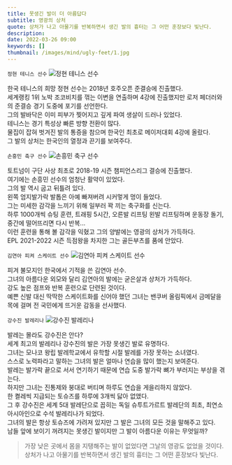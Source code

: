 ```yaml
---
title: 못생긴 발이 더 아름답다
subtitle: 영광의 상처
quote: 상처가 나고 아물기를 반복하면서 생긴 발의 흉터는 그 어떤 훈장보다 빛난다.
description: 
date: 2022-03-26 09:00
keywords: []
thumbnail: /images/mind/ugly-feet/1.jpg
---
```


`정현 테니스 선수`
![정현 테니스 선수](/images/mind/ugly-feet/1.jpg)

한국 테니스의 희망 정현 선수는 2018년 호주오픈 준결승에 진출했다.  
세계랭킹 1위 노박 조코비치를 꺾는 이변을 연출하며 4강에 진출했지만 로저 페더러와의 준결승 경기 도중에 포기를 선언한다.  
그의 발바닥은 이미 피부가 찢어지고 깊게 파여 생살이 드러나 있었다.  
테니스는 경기 특성상 빠른 방향 전환이 많다.  
물집이 잡혀 벗겨진 발의 통증을 참으며 한국인 최초로 메이저대회 4강에 올랐다.  
그 발의 상처는 한국인의 열정과 끈기를 보여주다.

`손흥민 축구 선수`
![손흥민 축구 선수](/images/mind/ugly-feet/2.jpg)

토트넘이 구단 사상 최초로 2018-19 시즌 챔피언스리그 결승에 진출했다.  
여기에는 손흥민 선수의 엄청난 활약이 있었다.  
그의 발 역시 굽고 뒤틀려 있다.  
왼쪽 엄지발가락 발톱은 아예 빠져버려 시커멓게 멍이 들었다.  
그는 미세한 감각을 느끼기 위해 일부러 꽉 끼는 축구화를 신는다.  
하루 1000개씩 슈팅 훈련, 트래핑 5시간, 오른발 리프팅 왼발 리프팅하며 운동장 돌기, 중간에 떨어뜨리면 다시 반복...  
이런 훈련을 통해 볼 감각을 익혔고 그의 양발에는 영광의 상처가 가득하다.  
EPL 2021-2022 시즌 득점왕을 차지한 그는 골든부츠를 품에 안았다.

`김연아 피켜 스케이트 선수`
![김연아 피켜 스케이트 선수](/images/mind/ugly-feet/3.jpg)

피겨 불모지인 한국에서 기적을 쓴 김연아 선수.  
그녀의 아름다운 외모와 달리 김연아의 발에는 굳은살과 상처가 가득하다.  
강도 높은 점프와 반복 훈련으로 단련된 것이다.  
예쁜 신발 대신 딱딱한 스케이트화를 신어야 했던 그녀는 밴쿠버 올림픽에서 금메달을 목에 걸며 전 국민에게 뜨거운 감동을 선사했다.

`강수진 발레리나`
![강수진 발레리나](/images/mind/ugly-feet/4.jpg)

발레는 몰라도 강수진은 안다?  
세계 최고의 발레리나 강수진의 발은 가장 못생긴 발로 유명하다.  
그녀는 모나코 왕립 발레학교에서 유학할 시절 발레를 가장 못하는 소녀였다.  
스스로 노력파라고 말하는 그녀의 발은 얼마나 연습을 많이 했는지 보여준다.  
발레는 발가락 끝으로 서서 연기하기 때문에 연습 도중 발가락 뼈가 부러지는 부상을 겪는다.  
하지만 그녀는 진통제와 붕대로 버티며 하루도 연습을 게을리하지 않았다.  
한 켤레씩 지급되는 토슈즈를 하루에 3개씩 닳아 없앴다.  
그 후 강수진은 세계 5대 발레단으로 꼽히는 독일 슈투트가르트 발레단의 최초, 최연소 아시아인으로 수석 발레리나가 되었다.  
그녀의 발은 항상 토슈즈에 가려져 있지만 그 발은 그녀의 모든 것을 말해주고 있다.  
남들 앞에 보이기 꺼려지는 못생긴 발이지만 그 발이 아름다운 이유는 무엇일까?

> 가장 낮은 곳에서 몸을 지탱해주는 발이 없었다면 그날의 영광도 없었을 것이다.  
> 상처가 나고 아물기를 반복하면서 생긴 발의 흉터는 그 어떤 훈장보다 빛난다.